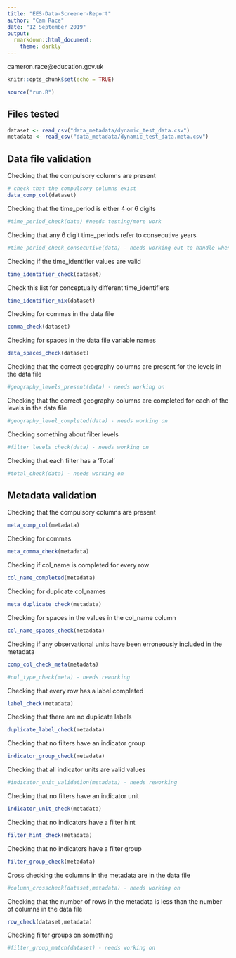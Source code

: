 ```yaml
---
title: "EES-Data-Screener-Report"
author: "Cam Race"
date: "12 September 2019"
output: 
  rmarkdown::html_document:
    theme: darkly
---
```

cameron.race@education.gov.uk
```r
knitr::opts_chunk$set(echo = TRUE)
```
```r
source("run.R")
```
## Files tested
```r
dataset <- read_csv("data_metadata/dynamic_test_data.csv")
metadata <- read_csv("data_metadata/dynamic_test_data.meta.csv")
```

## Data file validation
Checking that the compulsory columns are present
```r
# check that the compulsory columns exist
data_comp_col(dataset)
```

Checking that the time_period is either 4 or 6 digits
```r
#time_period_check(data) #needs testing/more work
```
  
 Checking that any 6 digit time_periods refer to consecutive years
```r
#time_period_check_consecutive(data) - needs working out to handle when the test isn't needed
```

 Checking if the time_identifier values are valid
```r
time_identifier_check(dataset)
```

 Check this list for conceptually different time_identifiers
```r
time_identifier_mix(dataset)
```

 Checking for commas in the data file
```r
comma_check(dataset)
```

 Checking for spaces in the data file variable names
```r
data_spaces_check(dataset)
```

 Checking that the correct geography columns are present for the levels in the data file
```r
#geography_levels_present(data) - needs working on
```

 Checking that the correct geography columns are completed for each of the levels in the data file
```r
#geography_level_completed(data) - needs working on
```

 Checking something about filter levels
```r
#filter_levels_check(data) - needs working on
```

 Checking that each filter has a 'Total'
```r
#total_check(data) - needs working on
```

## Metadata validation

 Checking that the compulsory columns are present
```r
meta_comp_col(metadata)
```

 Checking for commas
```r
meta_comma_check(metadata)
```

 Checking if col_name is completed for every row
```r
col_name_completed(metadata)
```

 Checking for duplicate col_names
```r
meta_duplicate_check(metadata)
```

 Checking for spaces in the values in the col_name column
```r
col_name_spaces_check(metadata)
```

 Checking if any observational units have been erroneously included in the metadata
```r
comp_col_check_meta(metadata)
```

```r
#col_type_check(meta) - needs reworking
```

 Checking that every row has a label completed
```r
label_check(metadata)
```
 
 Checking that there are no duplicate labels
```r
duplicate_label_check(metadata)
```

 Checking that no filters have an indicator group
```r
indicator_group_check(metadata)
```

 Checking that all indicator units are valid values
```r
#indicator_unit_validation(metadata) - needs reworking
```

 Checking that no filters have an indicator unit
```r
indicator_unit_check(metadata)
```

 Checking that no indicators have a filter hint
```r
filter_hint_check(metadata)
```

 Checking that no indicators have a filter group
```r
filter_group_check(metadata)
```

 Cross checking the columns in the metadata are in the data file
```r
#column_crosscheck(dataset,metadata) - needs working on
```

 Checking that the number of rows in the metadata is less than the number of columns in the data file
```r
row_check(dataset,metadata)
```

 Checking filter groups on something
```r
#filter_group_match(dataset) - needs working on
```